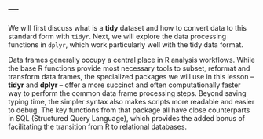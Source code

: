 ---
---

We will first discuss what is a **tidy** dataset and how to convert data to this standard form with `tidyr`.
Next, we will explore the data processing functions in `dplyr`, which work particularly well with the tidy data format.

<aside class="notes">

Data frames generally occupy a central place in R analysis workflows.
While the base R functions provide most necessary tools to subset, reformat and transform data frames, the specialized packages we will use in this lesson -- **tidyr** and **dplyr** -- offer a more succinct and often computationally faster way to perform the common data frame processing steps.
Beyond saving typing time, the simpler syntax also makes scripts more readable and easier to debug.
The key functions from that package all have close counterparts in SQL (Structured Query Language), which provides the added bonus of facilitating the transition from R to relational databases.

</aside>
